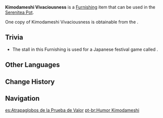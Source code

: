 {{Furnishing Infobox
|title          = Kimodame&shy;shi Vivacious&shy;ness
|id             = 370519
|image          = Item Kimodameshi Vivaciousness.png
|category       = Building
|subcategory    = Free Booth
|quality        = 4
|adeptal_energy = 90
|load           = 645
|reduced_load   = 645
|description    = This exquisite and unique stall is positioned near the Test of Courage run by the [[Yashiro Commission]]. It is said that under the management of an experienced shopkeeper, one can partake in an improved version of a traditional game. A variety of colorful balloons will be left to float across shallow waters, each containing a small reward within. Whoever can use the thin paper nets in the water to collect the balloon can claim the prizes they bear.<br />It takes a special kind of skill to draw in heavier objects without causing the paper netting to tear, so while those possessing the needed dexterous mastery might get rewards, newcomers will often find themselves empty-handed. Of course, no one should be overly disappointed about this, for this is just a small leisurely game before the grandness of the festival. Should you fail this time, you can always come again. Besides, not a single game amongst the roaring festivities is one to be missed!
|source1        = [[The Currents of Life]]
|event          = Akitsu Kimodameshi
}}
'''Kimodameshi Vivaciousness''' is a [[Furnishing]] item that can be used in the [[Serenitea Pot]].

One copy of Kimodameshi Vivaciousness is obtainable from the {{Quest|The Currents of Life}}.

==Trivia==
* The stall in this Furnishing is used for a Japanese festival game called {{w|Water balloon#Yo-yo balloon|Yo-yo Tsuri}}.

==Other Languages==
{{Other Languages
|en      = Kimodameshi Vivaciousness
|zhs     = 「试胆会的高彩谐趣」
|zhs_rm  = "Shìdǎn-huì de Gāocǎi Xiéqù"
|zht     = 「試膽會的高彩諧趣」
|zht_rm  = "Shìdǎn-huì de Gāocǎi Xiéqù"
|zh_tl   = 
|ja      = 「肝試し大会のハイライト」
|ja_rm   = "Kimodameshi Taikai no Hairaito"
|ja_tl   = 
|ko      = 「알록달록한 담력 시험의 재미」
|ko_rm   = "Allokttalllokan Damnyeok Siheom-ui Jaemi"
|ko_tl   = "Colorful Fun of Courage Examination"
|es      = Atrapaglobos de la Prueba de Valor
|es_tl   = Balloon Catcher of the Test of Courage
|fr      = Vivacité du kimodameshi
|fr_tl   = Kimodameshi Vivacity
|ru      = Жизнелюбие Кимодамэси
|ru_tl   = Kimodameshi Love of Life
|th      = "ความสนุกสุดเหวี่ยงของงานประชันความกล้า"
|th_rm   = 
|th_tl   = 
|vi      = Đại Hội Dũng Cảm Náo Nhiệt
|vi_tl   = 
|de      = „Lebhaftigkeit von Kimodameshi“
|de_tl   = 
|id      = Keceriaan Kimodameshi
|id_tl   = Joy of Kimodameshi
|pt      = Humor Kimodameshi
|pt_tl   = 
|tr      = Kimodameshi Canlılığı
|tr_tl   = 
|it      = Vivacità della Kimodameshi
|it_tl   = 
}}

==Change History==
{{Change History|3.3}}

==Navigation==
{{Furnishing Navbox|exterior}}

[[es:Atrapaglobos de la Prueba de Valor]]
[[pt-br:Humor Kimodameshi]]